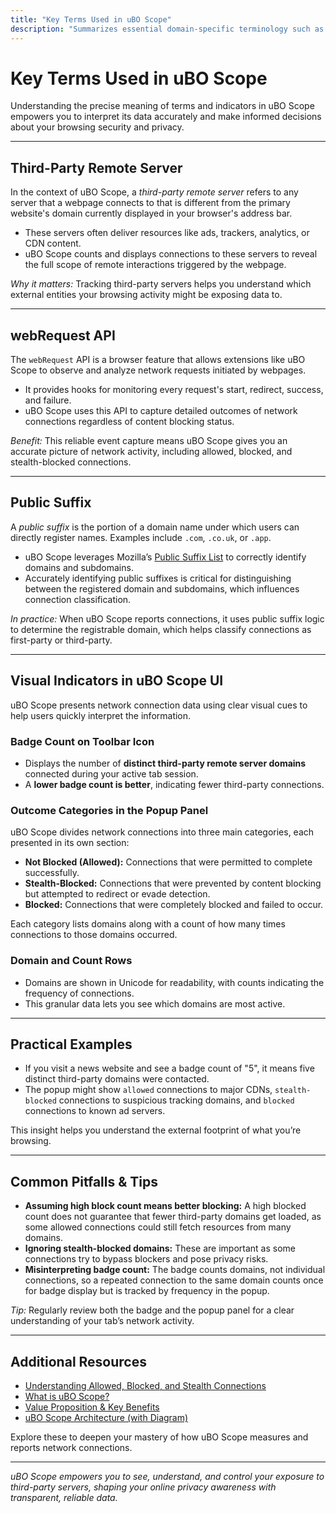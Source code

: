 ```yaml
---
title: "Key Terms Used in uBO Scope"
description: "Summarizes essential domain-specific terminology such as 'third-party remote server', 'webRequest', 'public suffix', and explains related visual indicators found in the UI (e.g., popup badges)."
---
```


# Key Terms Used in uBO Scope

Understanding the precise meaning of terms and indicators in uBO Scope empowers you to interpret its data accurately and make informed decisions about your browsing security and privacy.

---

## Third-Party Remote Server

In the context of uBO Scope, a *third-party remote server* refers to any server that a webpage connects to that is different from the primary website's domain currently displayed in your browser's address bar.

- These servers often deliver resources like ads, trackers, analytics, or CDN content.
- uBO Scope counts and displays connections to these servers to reveal the full scope of remote interactions triggered by the webpage.

*Why it matters:* Tracking third-party servers helps you understand which external entities your browsing activity might be exposing data to.

---

## webRequest API

The `webRequest` API is a browser feature that allows extensions like uBO Scope to observe and analyze network requests initiated by webpages.

- It provides hooks for monitoring every request's start, redirect, success, and failure.
- uBO Scope uses this API to capture detailed outcomes of network connections regardless of content blocking status.

*Benefit:* This reliable event capture means uBO Scope gives you an accurate picture of network activity, including allowed, blocked, and stealth-blocked connections.

---

## Public Suffix

A *public suffix* is the portion of a domain name under which users can directly register names. Examples include `.com`, `.co.uk`, or `.app`.

- uBO Scope leverages Mozilla’s [Public Suffix List](https://publicsuffix.org/list/) to correctly identify domains and subdomains.
- Accurately identifying public suffixes is critical for distinguishing between the registered domain and subdomains, which influences connection classification.

*In practice:* When uBO Scope reports connections, it uses public suffix logic to determine the registrable domain, which helps classify connections as first-party or third-party.

---

## Visual Indicators in uBO Scope UI

uBO Scope presents network connection data using clear visual cues to help users quickly interpret the information.

### Badge Count on Toolbar Icon

- Displays the number of **distinct third-party remote server domains** connected during your active tab session.
- A **lower badge count is better**, indicating fewer third-party connections.

### Outcome Categories in the Popup Panel

uBO Scope divides network connections into three main categories, each presented in its own section:

- **Not Blocked (Allowed):** Connections that were permitted to complete successfully.
- **Stealth-Blocked:** Connections that were prevented by content blocking but attempted to redirect or evade detection.
- **Blocked:** Connections that were completely blocked and failed to occur.

Each category lists domains along with a count of how many times connections to those domains occurred.

### Domain and Count Rows

- Domains are shown in Unicode for readability, with counts indicating the frequency of connections.
- This granular data lets you see which domains are most active.

---

## Practical Examples

- If you visit a news website and see a badge count of "5", it means five distinct third-party domains were contacted.
- The popup might show `allowed` connections to major CDNs, `stealth-blocked` connections to suspicious tracking domains, and `blocked` connections to known ad servers.

This insight helps you understand the external footprint of what you’re browsing.

---

## Common Pitfalls & Tips

- **Assuming high block count means better blocking:** A high blocked count does not guarantee that fewer third-party domains get loaded, as some allowed connections could still fetch resources from many domains.
- **Ignoring stealth-blocked domains:** These are important as some connections try to bypass blockers and pose privacy risks.
- **Misinterpreting badge count:** The badge counts domains, not individual connections, so a repeated connection to the same domain counts once for badge display but is tracked by frequency in the popup.

*Tip:* Regularly review both the badge and the popup panel for a clear understanding of your tab’s network activity.

---

## Additional Resources

- [Understanding Allowed, Blocked, and Stealth Connections](/overview/core-concepts-and-key-ideas/domain-connection-types)
- [What is uBO Scope?](/overview/introduction-and-value/what-is-ubo-scope)
- [Value Proposition & Key Benefits](/overview/introduction-and-value/value-proposition-and-key-benefits)
- [uBO Scope Architecture (with Diagram)](/overview/system-architecture-and-data-flow/architecture-overview)

Explore these to deepen your mastery of how uBO Scope measures and reports network connections.

---

*uBO Scope empowers you to see, understand, and control your exposure to third-party servers, shaping your online privacy awareness with transparent, reliable data.*
